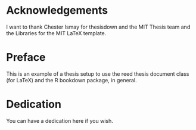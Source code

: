 # Acknowledgements {-}

I want to thank Chester Ismay for thesisdown and the MIT Thesis team and the Libraries for the MIT LaTeX template.

# Preface {-}

This is an example of a thesis setup to use the reed thesis document class
(for LaTeX) and the R bookdown package, in general.

# Dedication {-}

You can have a dedication here if you wish. 


